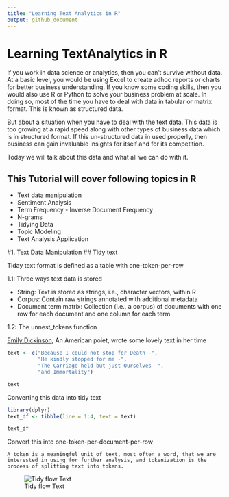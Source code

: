 ```yaml
---
title: "Learning Text Analytics in R"
output: github_document
---
```



# Learning TextAnalytics in R

If you work in data science or analytics, then you can't survive without data. At a basic level, you would be using Excel to create adhoc reports or charts for better business understanding. If you know some coding skills, then you would  also use R or Python to solve your business problem at scale. In doing so, most of the time you have to deal with data in tabular or matrix format. This is known as structured data.

But about a situation when you have to deal with the text data. This data is too growing at a rapid speed along with other types of business data which is in structured format. If this un-structured data in used properly, then business can gain invaluable insights for itself and for its competition.  

Today we will talk about this data and what all we can do with it. 

## This Tutorial will cover following topics in R 


- Text data manipulation
- Sentiment Analysis
- Term Frequency - Inverse Document Frequency
- N-grams
- Tidying Data
- Topic Modeling
- Text Analysis Application


#1. Text Data Manipulation
## Tidy text 

Tiday text format is defined as a table with one-token-per-row

1.1:  Three ways text data is stored 

- String: Text is stored as strings, i.e., character vectors, within R
- Corpus: Contain raw strings annotated with additional metadata 
- Document term matrix: Collection (i.e., a corpus) of documents with one row for each document and one column for each term

1.2: The unnest_tokens function

[Emily Dickinson](https://en.wikipedia.org/wiki/Emily_Dickinson), An American poiet, wrote some lovely text in her time


```r
text <- c("Because I could not stop for Death -",
          "He kindly stopped for me -",
          "The Carriage held but just Ourselves -",
          "and Immortality")

text
```

Converting this data into tidy text

```r
library(dplyr)
text_df <- tibble(line = 1:4, text = text)

text_df

```

Convert this into one-token-per-document-per-row

```
A token is a meaningful unit of text, most often a word, that we are interested in using for further analysis, and tokenization is the process of splitting text into tokens.

```

![Tidy flow Text](/Users/grax/TextAnalyticsR/tidyflow-ch-1.png)




















